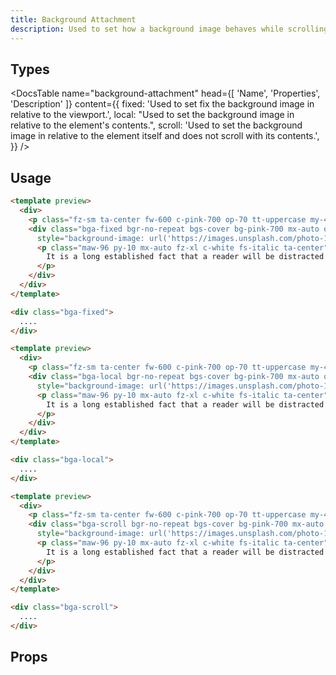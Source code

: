 ```yaml
---
title: Background Attachment
description: Used to set how a background image behaves while scrolling.
---
```


## Types

<DocsTable
  name="background-attachment"
  head={[
    'Name',
    'Properties',
    'Description'
  ]}
  content={{
    fixed: 'Used to set fix the background image in relative to the viewport.',
    local: "Used to set the background image in relative to the element's contents.",
    scroll: 'Used to set the background image in relative to the element itself and does not scroll with its contents.',
  }}
/>

## Usage

```html rose
<template preview>
  <div>
    <p class="fz-sm ta-center fw-600 c-pink-700 op-70 tt-uppercase my-4">Background-attachment: Fixed</p>
    <div class="bga-fixed bgr-no-repeat bgs-cover bg-pink-700 mx-auto ovy-auto"
      style="background-image: url('https://images.unsplash.com/photo-1647062376475-cf36cfbc3485?ixlib=rb-1.2.1&ixid=MnwxMjA3fDB8MHxwaG90by1wYWdlfHx8fGVufDB8fHx8&auto=format&fit=crop&w=1742&q=80'); max-width: 80%; height: 250px;">
      <p class="maw-96 py-10 mx-auto fz-xl c-white fs-italic ta-center">
        It is a long established fact that a reader will be distracted by the readable content of a page when looking at its layout. The point of using Lorem Ipsum is that it has a more-or-less normal distribution of letters, as opposed to using 'Content here, content here', making it look like readable English. Many desktop publishing packages and web page editors now use Lorem Ipsum as their default model text, and a search for 'lorem ipsum'.
      </p>
    </div>
  </div>
</template>

<div class="bga-fixed">
  ....
</div>
```

```html rose
<template preview>
  <div>
    <p class="fz-sm ta-center fw-600 c-pink-700 op-70 tt-uppercase my-4">Background-attachment: Local</p>
    <div class="bga-local bgr-no-repeat bgs-cover bg-pink-700 mx-auto ovy-auto"
      style="background-image: url('https://images.unsplash.com/photo-1647062376475-cf36cfbc3485?ixlib=rb-1.2.1&ixid=MnwxMjA3fDB8MHxwaG90by1wYWdlfHx8fGVufDB8fHx8&auto=format&fit=crop&w=1742&q=80'); max-width: 80%; height: 250px;">
      <p class="maw-96 py-10 mx-auto fz-xl c-white fs-italic ta-center">
        It is a long established fact that a reader will be distracted by the readable content of a page when looking at its layout. The point of using Lorem Ipsum is that it has a more-or-less normal distribution of letters, as opposed to using 'Content here, content here', making it look like readable English. Many desktop publishing packages and web page editors now use Lorem Ipsum as their default model text, and a search for 'lorem ipsum'.
      </p>
    </div>
  </div>
</template>

<div class="bga-local">
  ....
</div>
```

```html rose
<template preview>
  <div>
    <p class="fz-sm ta-center fw-600 c-pink-700 op-70 tt-uppercase my-4">Background-attachment: Scroll</p>
    <div class="bga-scroll bgr-no-repeat bgs-cover bg-pink-700 mx-auto ovy-auto"
      style="background-image: url('https://images.unsplash.com/photo-1647062376475-cf36cfbc3485?ixlib=rb-1.2.1&ixid=MnwxMjA3fDB8MHxwaG90by1wYWdlfHx8fGVufDB8fHx8&auto=format&fit=crop&w=1742&q=80'); max-width: 80%; height: 250px;">
      <p class="maw-96 py-10 mx-auto fz-xl c-white fs-italic ta-center">
        It is a long established fact that a reader will be distracted by the readable content of a page when looking at its layout. The point of using Lorem Ipsum is that it has a more-or-less normal distribution of letters, as opposed to using 'Content here, content here', making it look like readable English. Many desktop publishing packages and web page editors now use Lorem Ipsum as their default model text, and a search for 'lorem ipsum'.
      </p>
    </div>
  </div>
</template>

<div class="bga-scroll">
  ....
</div>
```

## Props

<DocsTable 
  type="props"
  name="background-attachment"
/>


